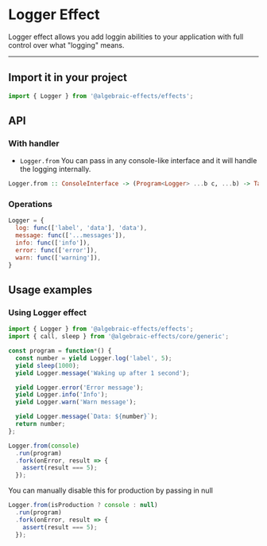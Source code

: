
# Logger Effect
Logger effect allows you add loggin abilities to your application with full control over what "logging" means.

---


## Import it in your project
```js
import { Logger } from '@algebraic-effects/effects';
```


## API

### With handler

* `Logger.from`
You can pass in any console-like interface and it will handle the logging internally.
```haskell
Logger.from :: ConsoleInterface -> (Program<Logger> ...b c, ...b) -> Task e c
```

### Operations
```js
Logger = {
  log: func(['label', 'data'], 'data'),
  message: func(['...messages']),
  info: func(['info']),
  error: func(['error']),
  warn: func(['warning']),
}
```

## Usage examples

### Using Logger effect

```js
import { Logger } from '@algebraic-effects/effects';
import { call, sleep } from '@algebraic-effects/core/generic';

const program = function*() {
  const number = yield Logger.log('label', 5);
  yield sleep(1000);
  yield Logger.message('Waking up after 1 second');

  yield Logger.error('Error message');
  yield Logger.info('Info');
  yield Logger.warn('Warn message');

  yield Logger.message(`Data: ${number}`);
  return number;
};

Logger.from(console)
  .run(program)
  .fork(onError, result => {
    assert(result === 5);
  });
```


You can manually disable this for production by passing in null

```js
Logger.from(isProduction ? console : null)
  .run(program)
  .fork(onError, result => {
    assert(result === 5);
  });
```
